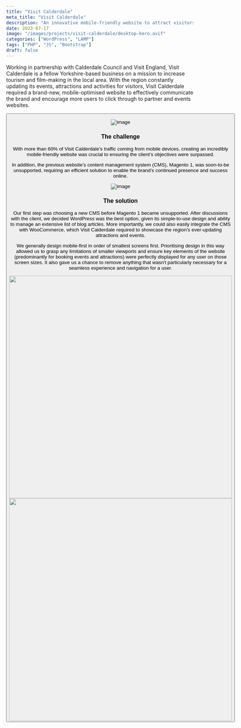 ```yaml
---
title: "Visit Calderdale"
meta_title: "Visit Calderdale"
description: "An innovative mobile-friendly website to attract visitors to Calderdale."
date: 2023-07-17
image: "/images/projects/visit-calderdale/desktop-hero.avif"
categories: ["WordPress", "LAMP"]
tags: ["PHP", "JS", "Bootstrap"]
draft: false
---
```


Working in partnership with Calderdale Council and Visit England, Visit Calderdale is a fellow Yorkshire-based business on a mission to increase tourism and film-making in the local area. With the region constantly updating its events, attractions and activities for visitors, Visit Calderdale required a brand-new, mobile-optimised website to effectively communicate the brand and encourage more users to click through to partner and events websites.

<Button label="Visit the website" link="https://www.visitcalderdale.com/" style="solid"/>

![image](/images/projects/visit-calderdale/vc-website-shot.avif)

### The challenge

With more than 60% of Visit Calderdale’s traffic coming from mobile devices, creating an incredibly mobile-friendly website was crucial to ensuring the client’s objectives were surpassed.

In addition, the previous website’s content management system (CMS), Magento 1, was soon-to-be unsupported, requiring an efficient solution to enable the brand’s continued presence and success online.

![image](/images/projects/visit-calderdale/vc-mobile-row.avif)

### The solution

Our first step was choosing a new CMS before Magento 1 became unsupported. After discussions with the client, we decided WordPress was the best option, given its simple-to-use design and ability to manage an extensive list of blog articles. More importantly, we could also easily integrate the CMS with WooCommerce, which Visit Calderdale required to showcase the region’s ever-updating attractions and events.

We generally design mobile-first in order of smallest screens first. Prioritising design in this way allowed us to grasp any limitations of smaller viewports and ensure key elements of the website (predominantly for booking events and attractions) were perfectly displayed for any user on those screen sizes. It also gave us a chance to remove anything that wasn't particularly necessary for a seamless experience and navigation for a user.

<div class="content-images-grid-2">
    <img src="/images/projects/visit-calderdale/vc-full-webpage-1.avif" width="600"/>
    <img src="/images/projects/visit-calderdale/vc-full-webpage-2.avif" width="600"/>
</div>